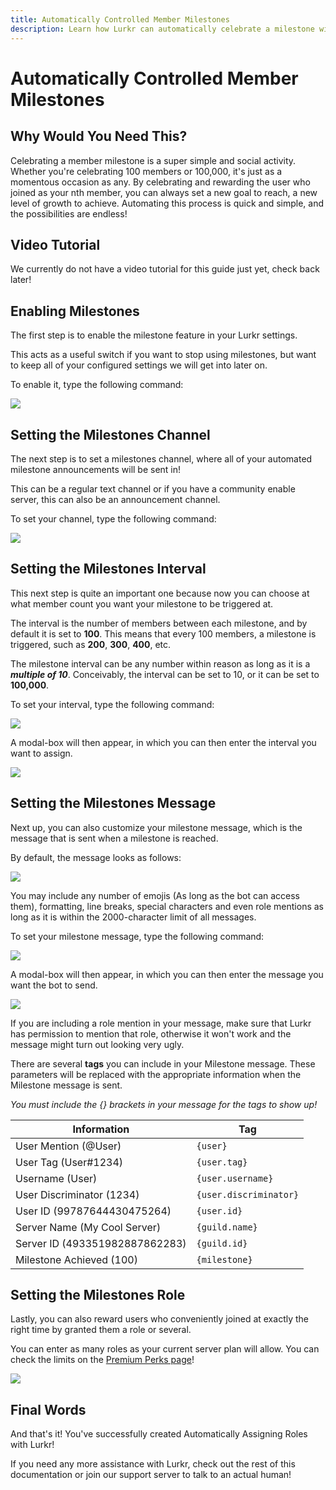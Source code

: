 ```yaml
---
title: Automatically Controlled Member Milestones
description: Learn how Lurkr can automatically celebrate a milestone with you
---
```


# Automatically Controlled Member Milestones

## Why Would You Need This?

Celebrating a member milestone is a super simple and social activity. Whether you're celebrating 100 members or 100,000, it's just as a momentous occasion as any. By celebrating and rewarding the user who joined as your nth member, you can always set a new goal to reach, a new level of growth to achieve. Automating this process is quick and simple, and the possibilities are endless!

## Video Tutorial

We currently do not have a video tutorial for this guide just yet, check back later!

## Enabling Milestones

The first step is to enable the milestone feature in your Lurkr settings.

This acts as a useful switch if you want to stop using milestones, but want to keep all of your configured settings we will get into later on.

To enable it, type the following command:

![](https://i.imgur.com/FPcWHXf.png)

## Setting the Milestones Channel

The next step is to set a milestones channel, where all of your automated milestone announcements will be sent in!

This can be a regular text channel or if you have a community enable server, this can also be an announcement channel.

To set your channel, type the following command:

![](https://i.imgur.com/5NtjvSv.png)

## Setting the Milestones Interval

This next step is quite an important one because now you can choose at what member count you want your milestone to be triggered at.

The interval is the number of members between each milestone, and by default it is set to **100**. This means that every 100 members, a milestone is triggered, such as **200**, **300**, **400**, etc.

The milestone interval can be any number within reason as long as it is a _**multiple of 10**_. Conceivably, the interval can be set to 10, or it can be set to **100,000**.

To set your interval, type the following command:

![](https://i.imgur.com/yTsRgaE.png)

A modal-box will then appear, in which you can then enter the interval you want to assign.

![](https://i.imgur.com/W6RO60R.png)

## Setting the Milestones Message

Next up, you can also customize your milestone message, which is the message that is sent when a milestone is reached.

By default, the message looks as follows:

![](https://i.imgur.com/HF9vv9h.png)

You may include any number of emojis (As long as the bot can access them), formatting, line breaks, special characters and even role mentions as long as it is within the 2000-character limit of all messages.

To set your milestone message, type the following command:

![](https://i.imgur.com/rdCJcuj.png)

A modal-box will then appear, in which you can then enter the message you want the bot to send.

![](https://i.imgur.com/JjUtFVg.png)

<Callout type="warning">
If you are including a role mention in your message, make sure that Lurkr has permission to mention that role, otherwise it won't work and the message might turn out looking very ugly.
</Callout>

There are several **tags** you can include in your Milestone message. These parameters will be replaced with the appropriate information when the Milestone message is sent.

_You must include the {} brackets in your message for the tags to show up!_

| Information | Tag |
| ----------- | --- |
| User Mention (@User) | `{user}` |
| User Tag (User#1234) | `{user.tag}` |
| Username (User) | `{user.username}` |
| User Discriminator (1234) | `{user.discriminator}` |
| User ID (99787644430475264) | `{user.id}` |
| Server Name (My Cool Server) | `{guild.name}` |
| Server ID (493351982887862283) | `{guild.id}` |
| Milestone Achieved (100) | `{milestone}` |

## Setting the Milestones Role

Lastly, you can also reward users who conveniently joined at exactly the right time by granted them a role or several.

You can enter as many roles as your current server plan will allow. You can check the limits on the [Premium Perks page](/bot/premium-perks)!

![](https://i.imgur.com/5ZFPvu3.png)

## Final Words

And that's it! You've successfully created Automatically Assigning Roles with Lurkr!

If you need any more assistance with Lurkr, check out the rest of this documentation or join our support server to talk to an actual human!